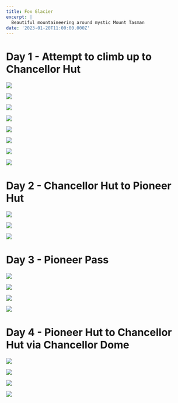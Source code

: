 ```yaml
---
title: Fox Glacier
excerpt: |
  Beautiful mountaineering around mystic Mount Tasman
date: '2023-01-20T11:00:00.000Z'
---
```


# Day 1 - Attempt to climb up to Chancellor Hut

![](/uploads/2023-01_fox_glacier/DSC06282.JPG-md.jpg)

![](/uploads/2023-01_fox_glacier/DSC06287.JPG-md.jpg)

![](/uploads/2023-01_fox_glacier/DSC06291.JPG-md.jpg)

![](/uploads/2023-01_fox_glacier/DSC06292.JPG-md.jpg)

![](/uploads/2023-01_fox_glacier/DSC06298.JPG-md.jpg)

![](/uploads/2023-01_fox_glacier/DSC06299.JPG-md.jpg)

![](/uploads/2023-01_fox_glacier/DSC06304.JPG-md.jpg)

![](/uploads/2023-01_fox_glacier/DSC06308.JPG-md.jpg)

# Day 2 - Chancellor Hut to Pioneer Hut

![](/uploads/2023-01_fox_glacier/DSC06311.JPG-md.jpg)

![](/uploads/2023-01_fox_glacier/DSC06312.JPG-md.jpg)

![](/uploads/2023-01_fox_glacier/DSC06348.JPG-md.jpg)

# Day 3 - Pioneer Pass

![](/uploads/2023-01_fox_glacier/DSC06326.JPG-md.jpg)

![](/uploads/2023-01_fox_glacier/DSC06327.JPG-md.jpg)

![](/uploads/2023-01_fox_glacier/DSC06337.JPG-md.jpg)

![](/uploads/2023-01_fox_glacier/DSC06351.JPG-md.jpg)

# Day 4 - Pioneer Hut to Chancellor Hut via Chancellor Dome

![](/uploads/2023-01_fox_glacier/DSC06362.JPG-md.jpg)

![](/uploads/2023-01_fox_glacier/DSC06367.JPG-md.jpg)

![](/uploads/2023-01_fox_glacier/DSC06374.JPG-md.jpg)

![](/uploads/2023-01_fox_glacier/DSC06377.JPG-md.jpg)
